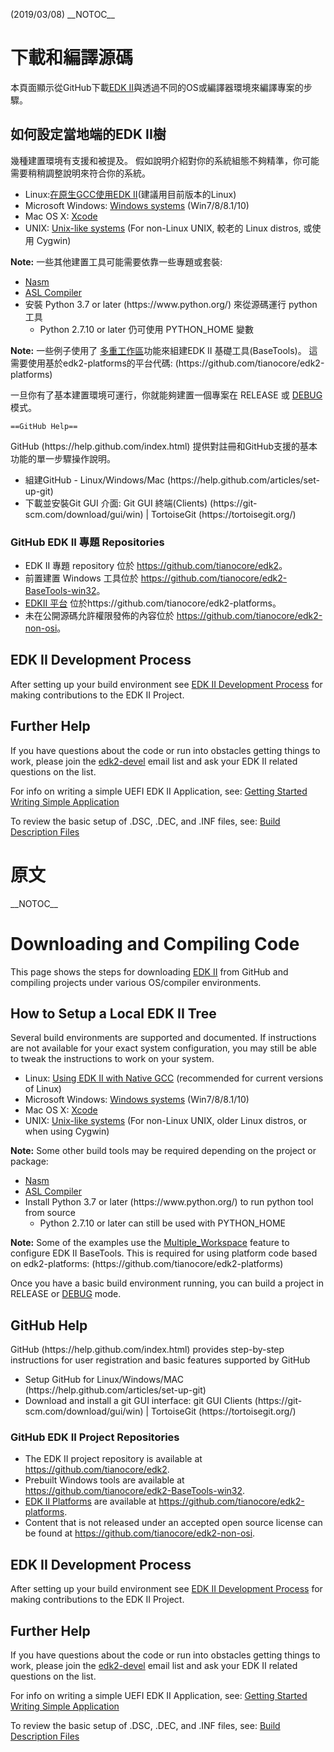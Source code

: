 (2019/03/08)
__NOTOC__
=下載和編譯源碼=

本頁面顯示從GitHub下載[[EDK II]]與透過不同的OS或編譯器環境來編譯專案的步驟。

==如何設定當地端的EDK II樹==

幾種建置環境有支援和被提及。 假如說明介紹對你的系統組態不夠精準，你可能需要稍稍調整說明來符合你的系統。

* Linux:[[Using EDK II with Native GCC|在原生GCC使用EDK II]](建議用目前版本的Linux)
* Microsoft Windows: [[Windows systems]] (Win7/8/8.1/10)
* Mac OS X: [[Xcode]]
* UNIX: [[Unix-like systems]] (For non-Linux UNIX, 較老的 Linux distros, 或使用 Cygwin)

'''Note:''' 一些其他建置工具可能需要依靠一些專題或套裝:
* [[Nasm Setup|Nasm]]
* [[ASL Setup|ASL Compiler]]
* 安裝 Python 3.7 or later (https://www.python.org/) 來從源碼運行 python 工具 
**  Python 2.7.10 or later 仍可使用 PYTHON_HOME 變數

'''Note:''' 一些例子使用了 [[Multiple_Woprkspace|多重工作區]]功能來組建EDK II 基礎工具(BaseTools)。 這需要使用基於edk2-platforms的平台代碼: (https://github.com/tianocore/edk2-platforms)

一旦你有了基本建置環境可運行，你就能夠建置一個專案在 RELEASE 或 [[EDK II Debugging|DEBUG]] 模式。

 ==GitHub Help==

GitHub (https://help.github.com/index.html) 提供對註冊和GitHub支援的基本功能的單一步驟操作說明。

* 組建GitHub - Linux/Windows/Mac (https://help.github.com/articles/set-up-git)
* 下載並安裝Git GUI 介面: Git GUI 終端(Clients) (https://git-scm.com/download/gui/win) | TortoiseGit (https://tortoisegit.org/)

===GitHub EDK II 專題 Repositories===

* EDK II 專題 repository 位於 https://github.com/tianocore/edk2。
* 前置建置 Windows 工具位於 https://github.com/tianocore/edk2-BaseTools-win32。
* [[EDK II Platforms | EDKII 平台]] 位於https://github.com/tianocore/edk2-platforms。
* 未在公開源碼允許權限發佈的內容位於 https://github.com/tianocore/edk2-non-osi。

==EDK II Development Process==

After setting up your build environment see  [[EDK II Development Process]] for making contributions to the EDK II Project.

==Further Help==

If you have questions about the code or run into obstacles getting things to work, please join the [[edk2-devel]] email list and ask your EDK II related questions on the list.

For info on writing a simple UEFI EDK II Application, see: [[Getting Started Writing Simple Application]]

To review the basic setup of .DSC, .DEC, and .INF files, see: [[Build Description Files]]

=原文=

__NOTOC__
=Downloading and Compiling Code=

This page shows the steps for downloading [[EDK II]] from GitHub and compiling projects under various OS/compiler environments.

==How to Setup a Local EDK II Tree==

Several build environments are supported and documented.  If instructions are not available for your exact system configuration, you may still be able to tweak the instructions to work on your system.

* Linux: [[Using EDK II with Native GCC]] (recommended for current versions of Linux)
* Microsoft Windows: [[Windows systems]] (Win7/8/8.1/10)
* Mac OS X: [[Xcode]]
* UNIX: [[Unix-like systems]] (For non-Linux UNIX, older Linux distros, or when using Cygwin)

'''Note:''' Some other build tools may be required depending on the project or package:
* [[Nasm Setup|Nasm]]
* [[ASL Setup|ASL Compiler]]
* Install Python 3.7 or later (https://www.python.org/)  to run python tool from source 
**  Python 2.7.10 or later can still be used with PYTHON_HOME

'''Note:''' Some of the examples use the [[Multiple_Workspace]] feature to configure EDK II BaseTools. This is required for using platform code based on edk2-platforms: (https://github.com/tianocore/edk2-platforms)

Once you have a basic build environment running, you can build a project in RELEASE or [[EDK II Debugging|DEBUG]] mode.

==GitHub Help==

GitHub (https://help.github.com/index.html) provides step-by-step instructions for user registration and basic features supported by GitHub 

* Setup GitHub for Linux/Windows/MAC (https://help.github.com/articles/set-up-git)
* Download and install a git GUI interface: git GUI Clients (https://git-scm.com/download/gui/win) | TortoiseGit (https://tortoisegit.org/)

===GitHub EDK II Project Repositories===

* The EDK II project repository is available at https://github.com/tianocore/edk2. 
* Prebuilt Windows tools are available at https://github.com/tianocore/edk2-BaseTools-win32. 
* [[EDK II Platforms]] are available at https://github.com/tianocore/edk2-platforms.
* Content that is not released under an accepted open source license can be found at https://github.com/tianocore/edk2-non-osi.

==EDK II Development Process==

After setting up your build environment see  [[EDK II Development Process]] for making contributions to the EDK II Project.

==Further Help==

If you have questions about the code or run into obstacles getting things to work, please join the [[edk2-devel]] email list and ask your EDK II related questions on the list.

For info on writing a simple UEFI EDK II Application, see: [[Getting Started Writing Simple Application]]

To review the basic setup of .DSC, .DEC, and .INF files, see: [[Build Description Files]]